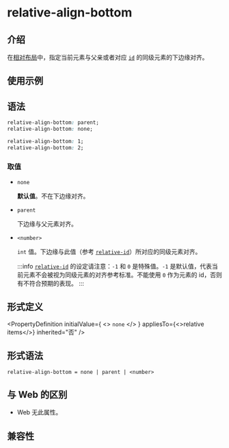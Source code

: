 # relative-align-bottom

## 介绍

在[相对布局](guide/ui/layout/relative-layout.mdx)中，指定当前元素与父亲或者对应 [`id`](./relative-id.mdx) 的同级元素的下边缘对齐。

## 使用示例


<Go
  example="css-api"
  entry="src/relative-align-bottom"
  defaultFile="src/relative-align-bottom/App.tsx"
  img="/assets/doc/css/relative-align-bottom.png"
  defaultEntryFile="dist/relative-align-bottom.lynx.bundle"
  entry="src/relative-align-bottom"
/>

## 语法

```css
relative-align-bottom: parent;
relative-align-bottom: none;

relative-align-bottom: 1;
relative-align-bottom: 2;
```

### 取值

- `none`

  **默认值**。不在下边缘对齐。

- `parent`

  下边缘与父元素对齐。

- `<number>`

  `int` 值。下边缘与此值（参考 [`relative-id`](./relative-id.mdx)）所对应的同级元素对齐。

  :::info
  [`relative-id`](./relative-id.mdx) 的设定请注意：`-1` 和 `0` 是特殊值。`-1` 是默认值，代表当前元素不会被视为同级元素的对齐参考标准。不能使用 `0` 作为元素的 id，否则有不符合预期的表现。
  :::

## 形式定义


<PropertyDefinition
  initialValue={
    <>
      <code>none</code>
    </>
  }
  appliesTo={<>relative items</>}
  inherited="否"
/>

## 形式语法

```
relative-align-bottom = none | parent | <number>
```

## 与 Web 的区别

- Web 无此属性。

## 兼容性


<LegacyCompatTable metadata="css/properties/relative-align-bottom" />
